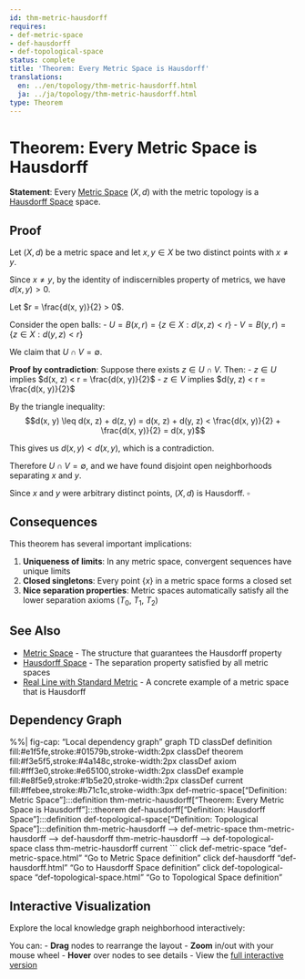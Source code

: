 ```yaml
---
id: thm-metric-hausdorff
requires:
- def-metric-space
- def-hausdorff
- def-topological-space
status: complete
title: 'Theorem: Every Metric Space is Hausdorff'
translations:
  en: ../en/topology/thm-metric-hausdorff.html
  ja: ../ja/topology/thm-metric-hausdorff.html
type: Theorem
---
```


# Theorem: Every Metric Space is Hausdorff {#thm-metric-hausdorff}

**Statement**: Every [Metric Space](../geometry/def-metric-space.qmd) $(X, d)$ with the metric topology is a [Hausdorff Space](def-hausdorff.qmd) space.

## Proof

Let $(X, d)$ be a metric space and let $x, y \in X$ be two distinct points with $x \neq y$.

Since $x \neq y$, by the identity of indiscernibles property of metrics, we have $d(x, y) > 0$.

Let $r = \frac{d(x, y)}{2} > 0$.

Consider the open balls:
- $U = B(x, r) = \{z \in X : d(x, z) < r\}$
- $V = B(y, r) = \{z \in X : d(y, z) < r\}$

We claim that $U \cap V = \emptyset$.

**Proof by contradiction**: Suppose there exists $z \in U \cap V$. Then:
- $z \in U$ implies $d(x, z) < r = \frac{d(x, y)}{2}$
- $z \in V$ implies $d(y, z) < r = \frac{d(x, y)}{2}$

By the triangle inequality:
$$d(x, y) \leq d(x, z) + d(z, y) = d(x, z) + d(y, z) < \frac{d(x, y)}{2} + \frac{d(x, y)}{2} = d(x, y)$$

This gives us $d(x, y) < d(x, y)$, which is a contradiction.

Therefore $U \cap V = \emptyset$, and we have found disjoint open neighborhoods separating $x$ and $y$.

Since $x$ and $y$ were arbitrary distinct points, $(X, d)$ is Hausdorff. $\square$

## Consequences

This theorem has several important implications:

1. **Uniqueness of limits**: In any metric space, convergent sequences have unique limits
2. **Closed singletons**: Every point $\{x\}$ in a metric space forms a closed set
3. **Nice separation properties**: Metric spaces automatically satisfy all the lower separation axioms ($T_0$, $T_1$, $T_2$)

## See Also

- [Metric Space](../geometry/def-metric-space.qmd) - The structure that guarantees the Hausdorff property
- [Hausdorff Space](def-hausdorff.qmd) - The separation property satisfied by all metric spaces
- [Real Line with Standard Metric](../analysis/ex-real-line-metric.qmd) - A concrete example of a metric space that is Hausdorff

## Dependency Graph

%%| fig-cap: "Local dependency graph"
graph TD
    classDef definition fill:#e1f5fe,stroke:#01579b,stroke-width:2px
    classDef theorem fill:#f3e5f5,stroke:#4a148c,stroke-width:2px
    classDef axiom fill:#fff3e0,stroke:#e65100,stroke-width:2px
    classDef example fill:#e8f5e9,stroke:#1b5e20,stroke-width:2px
    classDef current fill:#ffebee,stroke:#b71c1c,stroke-width:3px
    def-metric-space["Definition: Metric Space"]:::definition
    thm-metric-hausdorff["Theorem: Every Metric Space is Hausdorff"]:::theorem
    def-hausdorff["Definition: Hausdorff Space"]:::definition
    def-topological-space["Definition: Topological Space"]:::definition
    thm-metric-hausdorff --> def-metric-space
    thm-metric-hausdorff --> def-hausdorff
    thm-metric-hausdorff --> def-topological-space
    class thm-metric-hausdorff current
```
    click def-metric-space "def-metric-space.html" "Go to Metric Space definition"
    click def-hausdorff "def-hausdorff.html" "Go to Hausdorff Space definition"
    click def-topological-space "def-topological-space.html" "Go to Topological Space definition"

## Interactive Visualization

Explore the local knowledge graph neighborhood interactively:

::: {.graph-viz data-id="thm-metric-hausdorff" data-width="700" data-height="500"}
:::

You can:
- **Drag** nodes to rearrange the layout
- **Zoom** in/out with your mouse wheel
- **Hover** over nodes to see details
- View the [full interactive version](../../output/interactive/thm-metric-hausdorff.html){target="_blank"}
